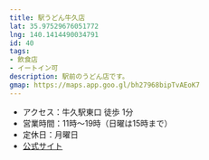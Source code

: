 ```yaml
---
title: 駅うどん牛久店
lat: 35.97529676051772
lng: 140.1414490034791
id: 40
tags:
- 飲食店
- イートイン可
description: 駅前のうどん店です。
gmap: https://maps.app.goo.gl/bh27968bipTvAEoK7
---
```


<LinkedImage
  basename="hamyu044/ekiudon-sign_trimmed"
  aspectRatio="16/9"
/>

- アクセス：牛久駅東口 徒歩 1分
- 営業時間：11時～19時（日曜は15時まで）
- 定休日：月曜日
- [公式サイト](https://www.instagram.com/eki.udon.ushiku/)

<LinkedImage
  basename="hamyu044/ekiudon-menu2"
/>


